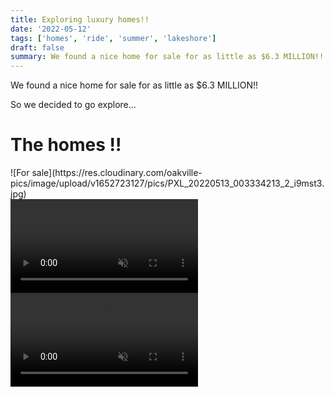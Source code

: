 ```yaml
---
title: Exploring luxury homes!!
date: '2022-05-12'
tags: ['homes', 'ride', 'summer', 'lakeshore']
draft: false
summary: We found a nice home for sale for as little as $6.3 MILLION!!
---
```


We found a nice home for sale for as little as $6.3 MILLION!!

So we decided to go explore...

# The homes !!

<div className="flex flex-wrap -mx-2 overflow-hidden xl:-mx-2">
  <div className="my-1 px-2 w-full overflow-hidden xl:my-1 xl:px-2 xl:w-1/2">
    ![For sale](https://res.cloudinary.com/oakville-pics/image/upload/v1652723127/pics/PXL_20220513_003334213_2_i9mst3.jpg)
  </div>
  <div className="my-1 px-2 w-full overflow-hidden xl:my-1 xl:px-2 xl:w-1/2">
  
  <video autoPlay muted playsInline controls className="h-96" >
    <source src="https://res.cloudinary.com/oakville-pics/video/upload/v1652723536/pics/PXL_20220513_002526580.TS_ni0jur.mp4" type="video/mp4" />
   </video>

  </div>

  <div className="my-1 px-2 w-full overflow-hidden xl:my-1 xl:px-2 xl:w-1/2">
  
  <video autoPlay muted playsInline controls className="h-96" >
    <source src="https://res.cloudinary.com/oakville-pics/video/upload/v1652723520/pics/PXL_20220513_002412946.TS_mqkhxq.mp4" type="video/mp4" />
   </video>

  </div>

</div>
